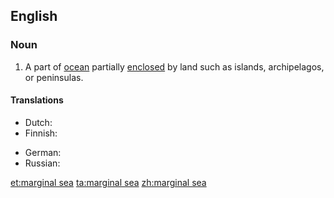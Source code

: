 ==English==
{{wikipedia}}

===Noun===
{{en-noun|head=[[marginal]] [[sea]]}}

# A part of [[ocean]] partially [[enclosed]] by land such as islands, archipelagos, or peninsulas.

====Translations====
{{trans-top|part of ocean}}
* Dutch: {{t|nl|binnenzee|n}}
* Finnish: {{t+|fi|reunameri}}
{{trans-mid}}
* German: {{t|de|Randmeer|n}}
* Russian: {{t|ru|окра́инное мо́ре|n}}
{{trans-bottom}}

[[et:marginal sea]]
[[ta:marginal sea]]
[[zh:marginal sea]]